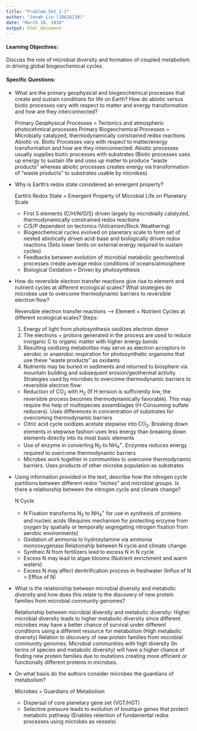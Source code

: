 ```yaml
---
title: "Problem_Set_1-2"
author: "Jonah Lin (30616130)"
date: "March 18, 2018"
output: html_document
---
```


#### Learning Objectives:
Discuss the role of microbial diversity and formation of coupled metabolism in driving global biogeochemical cycles.

#### Specific Questions:
* What are the primary geophysical and biogeochemical processes that create and sustain conditions for life on Earth? How do abiotic versus biotic processes vary with respect to matter and energy transformation and how are they interconnected?
    
    
    Primary Geophysical Processes = Tectonics and atmospheric photocehmical processes
    Primary Biogeochemical Processes = Microbially catalyzed, thermodynamically constrained redox reactions
    Abiotic vs. Biotic Processes vary with respect to matter/energy transformation and how are they interconnected:
    Abiotic processes usually supplies biotic processes with substrates (Biotic processes uses up energy to sustain life and uses up matter to produce "waste products" whereas abiotic processes creates energy via transformation of "waste products" to substrates usable by microbes)


* Why is Earth's redox state considered an emergent property?
    
    
    Earth's Redox State = Emergent Property of Microbial Life on Planetary Scale
    - First 5 elements (C/H/N/O/S) driven largely by microbially catalyzed, thermodynamically constrained redox reactions
    - C/S/P dependent on tectonics (Volcanism/Rock Weathering)
    - Biogeochemical cycles evolved on planetary scale to form set of nested abiotically driven acid-base and biologically driven redox reactions (Sets lower limits on external energy required to sustain cycles)
    - Feedbacks between evolution of microbial metabolic geochemical processes create average redox conditions of oceans/atmosphere
    - Biological Oxidation = Driven by photosynthesis


* How do reversible electron transfer reactions give rise to element and nutrient cycles at different ecological scales? What strategies do microbes use to overcome thermodynamic barriers to reversible electron flow?  
    
    
    Reversible electron transfer reactions --> Element + Nutrient Cycles at different ecological scales?
    Steps:
    1) Energy of light from photosynthesis oxidizes electron donor
    2) The electrons + protons generated in the process are used to reduce inorganic C to organic matter with higher energy bonds
    3) Resulting oxidizing metabolites may serve as electron acceptors in aerobic or anaerobic respiration for photosynthetic organisms that use these "waste products" as oxidants
    4) Nutrients may be buried in sediments and returned to biosphere via mountain building and subsequent erosion/geothermal activity
    Strategies used by microbes to overcome thermodynamic barriers to reversible electron flow:
    - Reduction of CO~2~ with H~2~ (If H tension is sufficiently low, the reversible process becomes thermodynamically favorable). This may require the help of multispecies assemblages (H-Consuming sulfate reducers). Uses differences in concentration of substrates for overcoming thermodynamic barriers
    - Citric acid cycle oxidizes acetate stepwise into CO~2~. Breaking down elements in stepwise fashion uses less energy than breaking down elements directly into its most basic elements
    - Use of enzyme in converting N~2~ to NH~4~^+^. Enzymes reduces energy required to overcome thermodynamic barriers
    - Microbes work together in communities to overcome thermodynamic barriers. Uses products of other microbe population as substrates
    

* Using information provided in the text, describe how the nitrogen cycle partitions between different redox “niches” and microbial groups. Is there a relationship between the nitrogen cycle and climate change?
    
    
    N Cycle
    - N Fixation transforms N~2~ to NH~4~^+^ for use in synthesis of proteins and nucleic acids (Requires mechanism for protecting enzyme from oxygen by spatially or temporally segregating nitrogen fixation from aerobic environments)
    - Oxidation of ammonia to hydroxylamine via ammonia monooxygenase
    Relationship between N cycle and climate change:
    - Syntheic N from fertilizers lead to excess N in N cycle
    - Excess N may lead to algae blooms (Nutrient enrichment and warm waters)
    - Excess N may affect denitrification process in freshwater (Influx of N > Efflux of N)


* What is the relationship between microbial diversity and metabolic diversity and how does this relate to the discovery of new protein families from microbial community genomes?
    
    
    Relationship between microbial diversity and metabolic diversity:
    Higher microbial diversity leads to higher metabolic diversity since different microbes may have a better chance of survival under different conditions using a different resource for metabolism (High metabolic diversity)
    Relation to discovery of new protein families from microbial community genomes:
    Microbial communities with high diversity (In terms of species and metabolic diversity) will have a higher chance of finding new protein families due to mutations creating more efficient or functionally different proteins in microbes.


* On what basis do the authors consider microbes the guardians of metabolism?
    
    
    Microbes = Guardians of Metabolism
    - Dispersal of core planetary gene set (VGT/HGT)
    - Selective pressure leads to evolution of boutique genes that protect metabolic pathway (Enables retention of fundamental redox processes using microbes as vessels)
